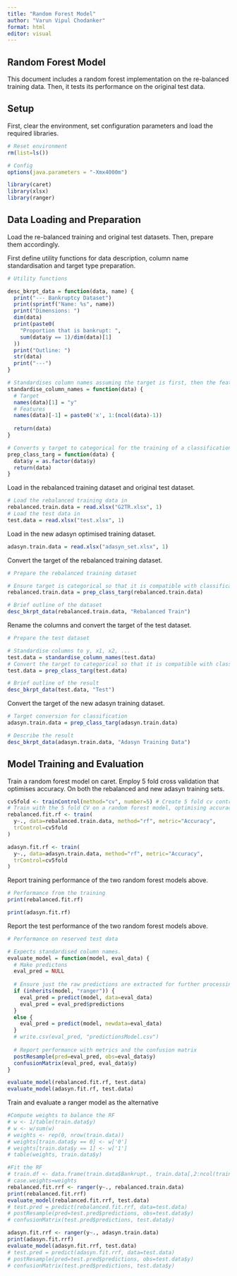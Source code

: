 ```yaml
---
title: "Random Forest Model"
author: "Varun Vipul Chodanker"
format: html
editor: visual
---
```


## Random Forest Model

This document includes a random forest implementation on the re-balanced training data. Then, it tests its performance on the original test data.

## Setup

First, clear the environment, set configuration parameters and load the required libraries.

```r

# Reset environment
rm(list=ls())

# Config
options(java.parameters = "-Xmx4000m")

library(caret)
library(xlsx)
library(ranger)
```

## Data Loading and Preparation

Load the re-balanced training and original test datasets. Then, prepare them accordingly.

First define utility functions for data description, column name standardisation and target type preparation.

```r

# Utility functions

desc_bkrpt_data = function(data, name) {
  print("--- Bankruptcy Dataset")
  print(sprintf("Name: %s", name))
  print("Dimensions: ")
  dim(data)
  print(paste0(
    "Proportion that is bankrupt: ", 
    sum(data$y == 1)/dim(data)[1]
  ))
  print("Outline: ")
  str(data)
  print("---")
}

# Standardises column names assuming the target is first, then the features
standardise_column_names = function(data) {
  # Target
  names(data)[1] = "y"
  # Features
  names(data)[-1] = paste0('x', 1:(ncol(data)-1))
  
  return(data)
}

# Converts y target to categorical for the training of a classification model
prep_class_targ = function(data) {
  data$y = as.factor(data$y)
  return(data)
}
```

Load in the rebalanced training dataset and original test dataset.

```r

# Load the rebalanced training data in
rebalanced.train.data = read.xlsx("G2TR.xlsx", 1)
# Load the test data in
test.data = read.xlsx("test.xlsx", 1)
```

Load in the new adasyn optimised training dataset.

```r

adasyn.train.data = read.xlsx("adasyn_set.xlsx", 1)
```

Convert the target of the rebalanced training dataset.

```r
# Prepare the rebalanced training dataset

# Ensure target is categorical so that it is compatible with classification
rebalanced.train.data = prep_class_targ(rebalanced.train.data)

# Brief outline of the dataset
desc_bkrpt_data(rebalanced.train.data, "Rebalanced Train")
```

Rename the columns and convert the target of the test dataset.

```r
# Prepare the test dataset

# Standardise columns to y, x1, x2, ...
test.data = standardise_column_names(test.data)
# Convert the target to categorical so that it is compatible with classification applications
test.data = prep_class_targ(test.data)

# Brief outline of the result
desc_bkrpt_data(test.data, "Test")
```

Convert the target of the new adasyn training dataset.

```r

# Target conversion for classification
adasyn.train.data = prep_class_targ(adasyn.train.data)

# Describe the result
desc_bkrpt_data(adasyn.train.data, "Adasyn Training Data")
```

## Model Training and Evaluation

Train a random forest model on caret. Employ 5 fold cross validation that optimises accuracy. On both the rebalanced and new adasyn training sets.

```r

cv5fold <- trainControl(method="cv", number=5) # Create 5 fold cv control
# Train with the 5 fold CV on a random forest model, optimising accuracy
rebalanced.fit.rf <- train(
  y~., data=rebalanced.train.data, method="rf", metric="Accuracy", 
  trControl=cv5fold
)

adasyn.fit.rf <- train(
  y~., data=adasyn.train.data, method="rf", metric="Accuracy", 
  trControl=cv5fold
)
```

Report training performance of the two random forest models above.

```r
# Performance from the training
print(rebalanced.fit.rf)

print(adasyn.fit.rf)
```

Report the test performance of the two random forest models above.

```r
# Performance on reserved test data

# Expects standardised column names.
evaluate_model = function(model, eval_data) {
  # Make predictons
  eval_pred = NULL
  
  # Ensure just the raw predictions are extracted for further processing
  if (inherits(model, "ranger")) {
    eval_pred = predict(model, data=eval_data)
    eval_pred = eval_pred$predictions
  }
  else {
    eval_pred = predict(model, newdata=eval_data)  
  }
  # write.csv(eval_pred, "predictionsModel.csv")
  
  # Report performance with metrics and the confusion matrix
  postResample(pred=eval_pred, obs=eval_data$y)
  confusionMatrix(eval_pred, eval_data$y)  
}

evaluate_model(rebalanced.fit.rf, test.data)
evaluate_model(adasyn.fit.rf, test.data)

```

Train and evaluate a ranger model as the alternative

```r

#Compute weights to balance the RF
# w <- 1/table(train.data$y)
# w <- w/sum(w)
# weights <- rep(0, nrow(train.data))
# weights[train.data$y == 0] <- w['0']
# weights[train.data$y == 1] <- w['1']
# table(weights, train.data$y)

#Fit the RF
# train.df <- data.frame(train.data$Bankrupt., train.data[,2:ncol(train.data)])
# case.weights=weights
rebalanced.fit.rrf <- ranger(y~., rebalanced.train.data)
print(rebalanced.fit.rrf)
evaluate_model(rebalanced.fit.rrf, test.data)
# test.pred = predict(rebalanced.fit.rrf, data=test.data)
# postResample(pred=test.pred$predictions, obs=test.data$y)
# confusionMatrix(test.pred$predictions, test.data$y)
```

```r

adasyn.fit.rrf <- ranger(y~., adasyn.train.data)
print(adasyn.fit.rrf)
evaluate_model(adasyn.fit.rrf, test.data)
# test.pred = predict(adasyn.fit.rrf, data=test.data)
# postResample(pred=test.pred$predictions, obs=test.data$y)
# confusionMatrix(test.pred$predictions, test.data$y)
```
